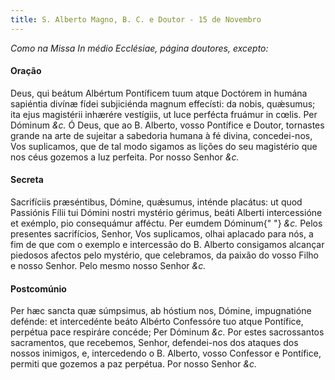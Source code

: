 ```yaml
---
title: S. Alberto Magno, B. C. e Doutor - 15 de Novembro
---
```


<em>Como na Missa In médio Ecclésiae, página doutores, excepto:</em>

<h4 class="text-center">Oração</h4>
<div class="grid grid-cols-2 gap-5">
  <span class="text-justify">
    Deus, qui beátum Albértum Pontíficem tuum atque Doctórem in humána sapiéntia
    divínæ fídei subjiciénda magnum effecísti: da nobis, quǽsumus; ita ejus
    magistérii inhærére vestígiis, ut luce perfécta fruámur in cœlis. Per
    Dóminum <em>&c.</em>
  </span>
  <span class="text-justify">
    Ó Deus, que ao B. Alberto, vosso Pontífice e Doutor, tornastes grande na
    arte de sujeitar a sabedoria humana à fé divina, concedei-nos, Vos
    suplicamos, que de tal modo sigamos as lições do seu magistério que nos céus
    gozemos a luz perfeita. Por nosso Senhor <em>&c.</em>
  </span>
</div>

<h4 class="text-center">Secreta</h4>
<div class="grid grid-cols-2 gap-5">
  <span class="text-justify">
    Sacrifíciis præséntibus, Dómine, quǽsumus, inténde placátus: ut quod
    Passiónis Fílii tui Dómini nostri mystério gérimus, beáti Alberti
    intercessióne et exémplo, pio consequámur afféctu. Per eumdem Dóminum{" "}
    <em>&c.</em>
  </span>
  <span class="text-justify">
    Pelos presentes sacrifícios, Senhor, Vos suplicamos, olhai aplacado para
    nós, a fim de que com o exemplo e intercessão do B. Alberto consigamos
    alcançar piedosos afectos pelo mystério, que celebramos, da paixão do vosso
    Filho e nosso Senhor. Pelo mesmo nosso Senhor <em>&c.</em>
  </span>
</div>

<h4 class="text-center">Postcomúnio</h4>
<div class="grid grid-cols-2 gap-5">
  <span class="text-justify">
    Per hæc sancta quæ súmpsimus, ab hóstium nos, Dómine, impugnatióne defénde:
    et intercedénte beáto Albérto Confessóre tuo atque Pontífice, perpétua pace
    respiráre concéde; Per Dóminum <em>&c.</em>
  </span>
  <span class="text-justify">
    Por estes sacrossantos sacramentos, que recebemos, Senhor, defendei-nos dos
    ataques dos nossos inimigos, e, intercedendo o B. Alberto, vosso Confessor e
    Pontífice, permiti que gozemos a paz perpétua. Por nosso Senhor <em>&c.</em>
  </span>
</div>
